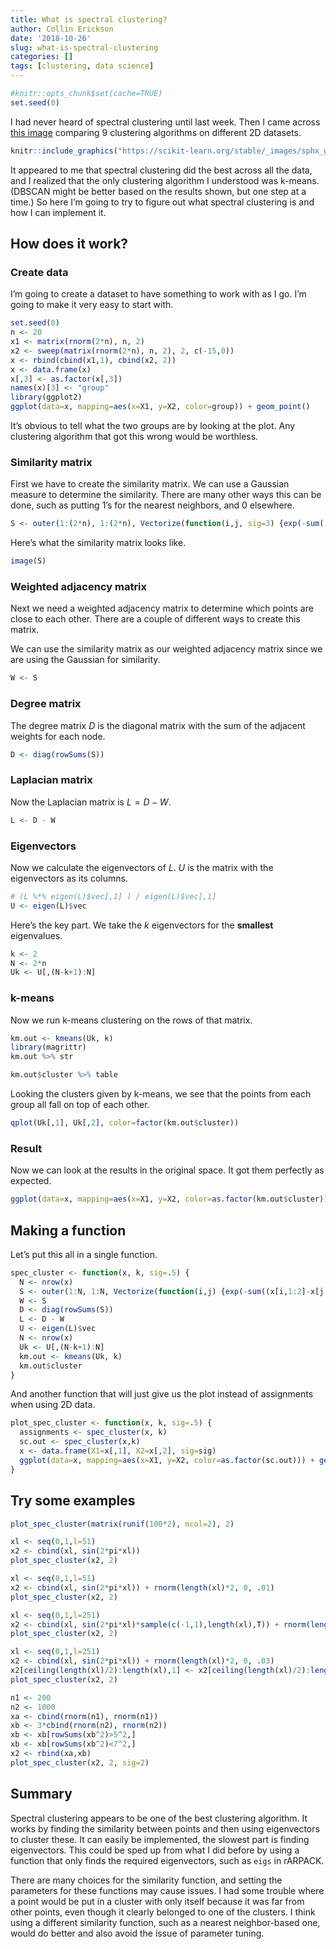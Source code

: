 ```yaml
---
title: What is spectral clustering?
author: Collin Erickson
date: '2018-10-26'
slug: what-is-spectral-clustering
categories: []
tags: [clustering, data science]
---
```


```r
#knitr::opts_chunk$set(cache=TRUE)
set.seed(0)
```


I had never heard of spectral clustering until last week.
Then I came across
[this image](http://scikit-learn.org/stable/_images/sphx_glr_plot_cluster_comparison_001.png)
comparing 9 clustering algorithms on different 2D datasets.

<!-- ![](https://scikit-learn.org/stable/_images/sphx_glr_plot_cluster_comparison_001.png) -->
```r
knitr::include_graphics("https://scikit-learn.org/stable/_images/sphx_glr_plot_cluster_comparison_001.png")
```

It appeared to me that spectral clustering did the best across all the data,
and I realized that the only clustering algorithm I understood was k-means.
(DBSCAN might be better based on the results shown, but one step at a time.)
So here I'm going to try to figure out what spectral clustering is and how I can implement it.

## How does it work?

### Create data

I'm going to create a dataset to have something to work with as I go.
I'm going to make it very easy to start with.

```r
set.seed(0)
n <- 20
x1 <- matrix(rnorm(2*n), n, 2)
x2 <- sweep(matrix(rnorm(2*n), n, 2), 2, c(-15,0))
x <- rbind(cbind(x1,1), cbind(x2, 2))
x <- data.frame(x)
x[,3] <- as.factor(x[,3])
names(x)[3] <- "group"
library(ggplot2)
ggplot(data=x, mapping=aes(x=X1, y=X2, color=group)) + geom_point()
```

It's obvious to tell what the two groups are by looking at the plot.
Any clustering algorithm that got this wrong would be worthless.

### Similarity matrix

First we have to create the similarity matrix.
We can use a Gaussian measure to determine the similarity.
There are many other ways this can be done, such as putting 1's
for the nearest neighbors, and 0 elsewhere.

```r
S <- outer(1:(2*n), 1:(2*n), Vectorize(function(i,j, sig=3) {exp(-sum((x[i,1:2]-x[j,1:2])^2)/2/sig^2)}))
```

Here's what the similarity matrix looks like.

```r
image(S)
```


### Weighted adjacency matrix

Next we need a weighted adjacency matrix to determine which points are close to each other.
There are a couple of different ways to create this matrix.

We can use the similarity matrix as our weighted adjacency matrix since we
are using the Gaussian for similarity.

```r
W <- S
```

### Degree matrix

The degree matrix $D$ is the diagonal matrix with the
sum of the adjacent weights for each node.

```r
D <- diag(rowSums(S))
```

### Laplacian matrix

Now the Laplacian matrix is $L=D-W$.

```r
L <- D - W
```

### Eigenvectors

Now we calculate the eigenvectors of $L$.
$U$ is the matrix with the eigenvectors as its columns.

```r
# (L %*% eigen(L)$vec[,1] ) / eigen(L)$vec[,1]
U <- eigen(L)$vec
```

Here's the key part.
We take the $k$ eigenvectors for the **smallest** eigenvalues.


```r
k <- 2
N <- 2*n
Uk <- U[,(N-k+1):N]
```

### k-means

Now we run k-means clustering on the rows of that matrix.

```r
km.out <- kmeans(Uk, k)
library(magrittr)
km.out %>% str
```

```r
km.out$cluster %>% table
```

Looking the clusters given by k-means,
we see that the points from each group all fall
on top of each other.

```r
qplot(Uk[,1], Uk[,2], color=factor(km.out$cluster))
```

### Result


Now we can look at the results in the original space.
It got them perfectly as expected.

```r
ggplot(data=x, mapping=aes(x=X1, y=X2, color=as.factor(km.out$cluster))) + geom_point()
```


## Making a function

Let's put this all in a single function.

```r
spec_cluster <- function(x, k, sig=.5) {
  N <- nrow(x)
  S <- outer(1:N, 1:N, Vectorize(function(i,j) {exp(-sum((x[i,1:2]-x[j,1:2])^2)/2/sig^2)}))
  W <- S
  D <- diag(rowSums(S))
  L <- D - W
  U <- eigen(L)$vec
  N <- nrow(x)
  Uk <- U[,(N-k+1):N]
  km.out <- kmeans(Uk, k)
  km.out$cluster  
}
```

And another function that will just give us the plot instead of assignments
when using 2D data.

```r
plot_spec_cluster <- function(x, k, sig=.5) {
  assignments <- spec_cluster(x, k)
  sc.out <- spec_cluster(x,k)
  x <- data.frame(X1=x[,1], X2=x[,2], sig=sig)
  ggplot(data=x, mapping=aes(x=X1, y=X2, color=as.factor(sc.out))) + geom_point()
}
```


## Try some examples

```r
plot_spec_cluster(matrix(runif(100*2), ncol=2), 2)
```


```r
xl <- seq(0,1,l=51)
x2 <- cbind(xl, sin(2*pi*xl))
plot_spec_cluster(x2, 2)
```

```r
xl <- seq(0,1,l=51)
x2 <- cbind(xl, sin(2*pi*xl)) + rnorm(length(xl)*2, 0, .01)
plot_spec_cluster(x2, 2)
```

```r
xl <- seq(0,1,l=251)
x2 <- cbind(xl, sin(2*pi*xl)*sample(c(-1,1),length(xl),T)) + rnorm(length(xl)*2, 0, .01)
plot_spec_cluster(x2, 2)
```

```r
xl <- seq(0,1,l=251)
x2 <- cbind(xl, sin(2*pi*xl)) + rnorm(length(xl)*2, 0, .03)
x2[ceiling(length(xl)/2):length(xl),1] <- x2[ceiling(length(xl)/2):length(xl),1]-.25
plot_spec_cluster(x2, 2)
```
```r
n1 <- 200
n2 <- 1000
xa <- cbind(rnorm(n1), rnorm(n1))
xb <- 3*cbind(rnorm(n2), rnorm(n2))
xb <- xb[rowSums(xb^2)>5^2,]
xb <- xb[rowSums(xb^2)<7^2,]
x2 <- rbind(xa,xb)
plot_spec_cluster(x2, 2, sig=2)
```


## Summary

Spectral clustering appears to be one of the best clustering algorithm.
It works by finding the similarity between points and then using
eigenvectors to cluster these.
It can easily be implemented, the slowest part is finding eigenvectors.
This could be sped up from what I did before by using a function that only
finds the required eigenvectors, such as `eigs` in rARPACK.

There are many choices for the similarity function,
and setting the parameters for these functions may cause issues.
I had some trouble where a point would be put in a cluster with only
itself because it was far from other points, even though it clearly
belonged to one of the clusters.
I think using a different similarity function, such as a
nearest neighbor-based one, would do better and also avoid the
issue of parameter tuning.

